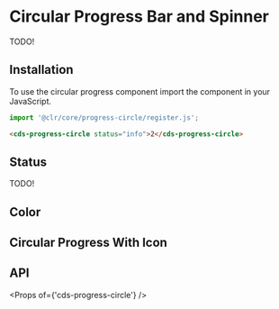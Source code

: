
<Meta title="Components/Circular Progress/Getting Started" />

# Circular Progress Bar and Spinner

TODO!

## Installation

To use the circular progress component import the component in your JavaScript.

```typescript
import '@clr/core/progress-circle/register.js';
```

```html
<cds-progress-circle status="info">2</cds-progress-circle>
```

## Status

TODO!

<Preview>
  <Story id="components-circular-progress-stories--status" />
</Preview>

## Color

<Preview>
  <Story id="components-circular-progress-stories--spinner" />
</Preview>

## Circular Progress With Icon

<Preview>
  <Story id="components-circular-progress-stories--with-icon" />
</Preview>

## API

<Props of={'cds-progress-circle'} />
